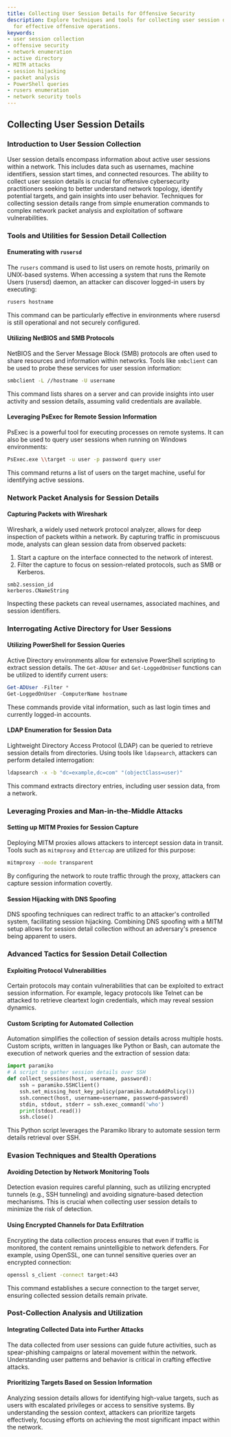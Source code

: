 ```yaml
---
title: Collecting User Session Details for Offensive Security
description: Explore techniques and tools for collecting user session details in cybersecurity
  for effective offensive operations.
keywords:
- user session collection
- offensive security
- network enumeration
- active directory
- MITM attacks
- session hijacking
- packet analysis
- PowerShell queries
- rusers enumeration
- network security tools
---
```


## Collecting User Session Details

### Introduction to User Session Collection

User session details encompass information about active user sessions within a network. This includes data such as usernames, machine identifiers, session start times, and connected resources. The ability to collect user session details is crucial for offensive cybersecurity practitioners seeking to better understand network topology, identify potential targets, and gain insights into user behavior. Techniques for collecting session details range from simple enumeration commands to complex network packet analysis and exploitation of software vulnerabilities.

### Tools and Utilities for Session Detail Collection

#### Enumerating with `rusersd`

The `rusers` command is used to list users on remote hosts, primarily on UNIX-based systems. When accessing a system that runs the Remote Users (rusersd) daemon, an attacker can discover logged-in users by executing:

```bash
rusers hostname
```

This command can be particularly effective in environments where rusersd is still operational and not securely configured.

#### Utilizing NetBIOS and SMB Protocols

NetBIOS and the Server Message Block (SMB) protocols are often used to share resources and information within networks. Tools like `smbclient` can be used to probe these services for user session information:

```bash
smbclient -L //hostname -U username
```

This command lists shares on a server and can provide insights into user activity and session details, assuming valid credentials are available.

#### Leveraging PsExec for Remote Session Information

PsExec is a powerful tool for executing processes on remote systems. It can also be used to query user sessions when running on Windows environments:

```bash
PsExec.exe \\target -u user -p password query user
```

This command returns a list of users on the target machine, useful for identifying active sessions.

### Network Packet Analysis for Session Details

#### Capturing Packets with Wireshark

Wireshark, a widely used network protocol analyzer, allows for deep inspection of packets within a network. By capturing traffic in promiscuous mode, analysts can glean session data from observed packets:

1. Start a capture on the interface connected to the network of interest.
2. Filter the capture to focus on session-related protocols, such as SMB or Kerberos.

```plaintext
smb2.session_id
kerberos.CNameString
```

Inspecting these packets can reveal usernames, associated machines, and session identifiers.

### Interrogating Active Directory for User Sessions

#### Utilizing PowerShell for Session Queries

Active Directory environments allow for extensive PowerShell scripting to extract session details. The `Get-ADUser` and `Get-LoggedOnUser` functions can be utilized to identify current users:

```powershell
Get-ADUser -Filter *
Get-LoggedOnUser -ComputerName hostname
```

These commands provide vital information, such as last login times and currently logged-in accounts.

#### LDAP Enumeration for Session Data

Lightweight Directory Access Protocol (LDAP) can be queried to retrieve session details from directories. Using tools like `ldapsearch`, attackers can perform detailed interrogation:

```bash
ldapsearch -x -b "dc=example,dc=com" "(objectClass=user)"
```

This command extracts directory entries, including user session data, from a network.

### Leveraging Proxies and Man-in-the-Middle Attacks

#### Setting up MITM Proxies for Session Capture

Deploying MITM proxies allows attackers to intercept session data in transit. Tools such as `mitmproxy` and `Ettercap` are utilized for this purpose:

```bash
mitmproxy --mode transparent
```

By configuring the network to route traffic through the proxy, attackers can capture session information covertly.

#### Session Hijacking with DNS Spoofing

DNS spoofing techniques can redirect traffic to an attacker's controlled system, facilitating session hijacking. Combining DNS spoofing with a MITM setup allows for session detail collection without an adversary's presence being apparent to users.

### Advanced Tactics for Session Detail Collection

#### Exploiting Protocol Vulnerabilities

Certain protocols may contain vulnerabilities that can be exploited to extract session information. For example, legacy protocols like Telnet can be attacked to retrieve cleartext login credentials, which may reveal session dynamics.

#### Custom Scripting for Automated Collection

Automation simplifies the collection of session details across multiple hosts. Custom scripts, written in languages like Python or Bash, can automate the execution of network queries and the extraction of session data:

```python
import paramiko
# A script to gather session details over SSH
def collect_sessions(host, username, password):
    ssh = paramiko.SSHClient()
    ssh.set_missing_host_key_policy(paramiko.AutoAddPolicy())
    ssh.connect(host, username=username, password=password)
    stdin, stdout, stderr = ssh.exec_command('who')
    print(stdout.read())
    ssh.close()
```

This Python script leverages the Paramiko library to automate session term details retrieval over SSH.

### Evasion Techniques and Stealth Operations

#### Avoiding Detection by Network Monitoring Tools

Detection evasion requires careful planning, such as utilizing encrypted tunnels (e.g., SSH tunneling) and avoiding signature-based detection mechanisms. This is crucial when collecting user session details to minimize the risk of detection.

#### Using Encrypted Channels for Data Exfiltration

Encrypting the data collection process ensures that even if traffic is monitored, the content remains unintelligible to network defenders. For example, using OpenSSL, one can tunnel sensitive queries over an encrypted connection:

```bash
openssl s_client -connect target:443
```

This command establishes a secure connection to the target server, ensuring collected session details remain private.

### Post-Collection Analysis and Utilization

#### Integrating Collected Data into Further Attacks

The data collected from user sessions can guide future activities, such as spear-phishing campaigns or lateral movement within the network. Understanding user patterns and behavior is critical in crafting effective attacks.

#### Prioritizing Targets Based on Session Information

Analyzing session details allows for identifying high-value targets, such as users with escalated privileges or access to sensitive systems. By understanding the session context, attackers can prioritize targets effectively, focusing efforts on achieving the most significant impact within the network.